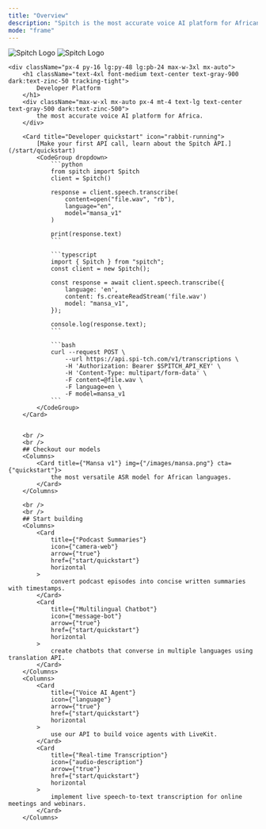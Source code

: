 ```yaml
---
title: "Overview"
description: "Spitch is the most accurate voice AI platform for African languages."
mode: "frame"
---
```


<div className="relative">
    <div className="absolute top-0 lg:-top-16 left-0 right-0">
        <img
            src="/logo/logo-dark.png"
            className="block dark:hidden pointer-events-none [-webkit-mask-image:linear-gradient(black,transparent)]"
            alt="Spitch Logo"
        />
        <img
            src="/logo/logo-light.png"
            className="hidden dark:block pointer-events-none [-webkit-mask-image:linear-gradient(black,transparent)]"
            alt="Spitch Logo"
        />
    </div>

    <div className="px-4 py-16 lg:py-48 lg:pb-24 max-w-3xl mx-auto">
        <h1 className="text-4xl font-medium text-center text-gray-900 dark:text-zinc-50 tracking-tight">
            Developer Platform
        </h1>
        <div className="max-w-xl mx-auto px-4 mt-4 text-lg text-center text-gray-500 dark:text-zinc-500">
            the most accurate voice AI platform for Africa.
        </div>

        <Card title="Developer quickstart" icon="rabbit-running">
            [Make your first API call, learn about the Spitch API.](/start/quickstart)
            <CodeGroup dropdown>
                ```python
                from spitch import Spitch
                client = Spitch()

                response = client.speech.transcribe(
                    content=open("file.wav", "rb"),
                    language="en",
                    model="mansa_v1"
                )

                print(response.text)
                ```

                ```typescript
                import { Spitch } from "spitch";
                const client = new Spitch();

                const response = await client.speech.transcribe({
                    language: 'en',
                    content: fs.createReadStream('file.wav')
                    model: "mansa_v1",
                });

                console.log(response.text);
                ```

                ```bash
                curl --request POST \
                    --url https://api.spi-tch.com/v1/transcriptions \
                    -H 'Authorization: Bearer $SPITCH_API_KEY' \
                    -H 'Content-Type: multipart/form-data' \
                    -F content=@file.wav \
                    -F language=en \
                    -F model=mansa_v1
                ```
            </CodeGroup>
        </Card>


        <br />
        <br />
        ## Checkout our models
        <Columns>
            <Card title={"Mansa v1"} img={"/images/mansa.png"} cta={"quickstart"}>
                the most versatile ASR model for African languages.
            </Card>
        </Columns>

        <br />
        <br />
        ## Start building
        <Columns>
            <Card
                title={"Podcast Summaries"}
                icon={"camera-web"}
                arrow={"true"}
                href={"start/quickstart"}
                horizontal
            >
                convert podcast episodes into concise written summaries with timestamps.
            </Card>
            <Card
                title={"Multilingual Chatbot"}
                icon={"message-bot"}
                arrow={"true"}
                href={"start/quickstart"}
                horizontal
            >
                create chatbots that converse in multiple languages using translation API.
            </Card>
        </Columns>
        <Columns>
            <Card
                title={"Voice AI Agent"}
                icon={"language"}
                arrow={"true"}
                href={"start/quickstart"}
                horizontal
            >
                use our API to build voice agents with LiveKit.
            </Card>
            <Card
                title={"Real-time Transcription"}
                icon={"audio-description"}
                arrow={"true"}
                href={"start/quickstart"}
                horizontal
            >
                implement live speech-to-text transcription for online meetings and webinars.
            </Card>
        </Columns>
  </div>
</div>
